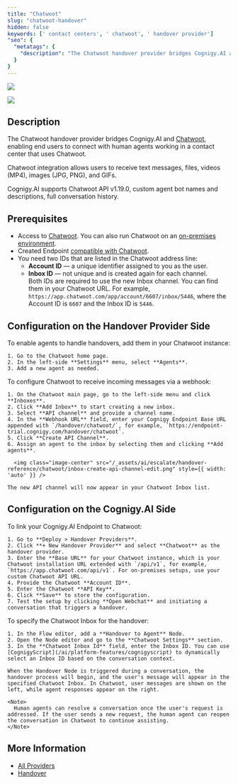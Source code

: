 ```yaml
---
title: "Chatwoot"
slug: "chatwoot-handover"
hidden: false
keywords: [' contact centers', ' chatwoot', ' handover provider']
"seo": {
  "metatags": {
    "description": "The Chatwoot handover provider bridges Cognigy.AI and Chatwoot, enabling end users to connect with human agents working within the Chatwoot contact center."
  }
}
---
```


<a href="/release-notes/4.97"><img noZoom src="https://img.shields.io/badge/Updated in-v4.97-blue.svg" /></a>


<Frame>
  <img class="image-center" src="/_assets/ai/escalate/handover-reference/chatwoot/chatwoot.svg" style={{ width: '200px' }} />
</Frame>

## Description

The Chatwoot handover provider bridges Cognigy.AI and [Chatwoot](https://www.chatwoot.com/),
enabling end users to connect with human agents working in a contact center that uses Chatwoot.

Chatwoot integration allows users to receive text messages, files, videos (MP4), images (JPG, PNG), and GIFs.

Cognigy.AI supports Chatwoot API v1.19.0, custom agent bot names and descriptions, full conversation history.

## Prerequisites

- Access to [Chatwoot](https://www.chatwoot.com/). You can also run Chatwoot on an [on-premises environment](https://www.chatwoot.com/docs/self-hosted).
- Created Endpoint [compatible with Chatwoot](/ai/agents/deploy/endpoints/handover-settings#endpoints-compatible-with-handover-providers).
- You need two IDs that are listed in the Chatwoot address line:
    - **Account ID** — a unique identifier assigned to you as the user.
    - **Inbox ID** — not unique and is created again for each channel.<br/>
    Both IDs are required to use the new Inbox channel. You can find them in your Chatwoot URL. For example, `https://app.chatwoot.com/app/account/6607/inbox/5446`, where the Account ID is `6607` and the Inbox ID is `5446`.

## Configuration on the Handover Provider Side

<AccordionGroup>
  <Accordion title="1. Add Agents in Chatwoot">
    To enable agents to handle handovers, add them in your Chatwoot instance:

    1. Go to the Chatwoot home page.
    2. In the left-side **Settings** menu, select **Agents**.
    3. Add a new agent as needed.
  </Accordion>

  <Accordion title="2. Set Up a Webhook for Inbox">
    To configure Chatwoot to receive incoming messages via a webhook:

    1. On the Chatwoot main page, go to the left-side menu and click **Inboxes**.
    2. Click **Add Inbox** to start creating a new inbox.
    3. Select **API channel** and provide a channel name.
    4. In the **Webhook URL** field, enter your Cognigy Endpoint Base URL appended with `/handover/chatwoot/`, for example, `https://endpoint-trial.cognigy.com/handover/chatwoot`.
    5. Click **Create API Channel**.
    6. Assign an agent to the inbox by selecting them and clicking **Add agents**.

      <img class="image-center" src="/_assets/ai/escalate/handover-reference/chatwoot/inbox-create-api-channel-edit.png" style={{ width: 'auto' }} />
      
    The new API channel will now appear in your Chatwoot Inbox list.
  </Accordion>
</AccordionGroup>

## Configuration on the Cognigy.AI Side

<AccordionGroup>
  <Accordion title="1. Create a Handover Provider">
     To link your Cognigy.AI Endpoint to Chatwoot:

    1. Go to **Deploy > Handover Providers**. 
    2. Click **+ New Handover Provider** and select **Chatwoot** as the handover provider. 
    3. Enter the **Base URL** for your Chatwoot instance, which is your Chatwoot installation URL extended with `/api/v1`, for example, `https://app.chatwoot.com/api/v1`. For on-premises setups, use your custom Chatwoot API URL. 
    4. Provide the Chatwoot **Account ID**.
    5. Enter the Chatwoot **API Key**.
    6. Click **Save** to store the configuration.
    7. Test the setup by clicking **Open Webchat** and initiating a conversation that triggers a handover.
  </Accordion>

  <Accordion title="2. Add a Handover to Agent Node">
    To specify the Chatwoot Inbox for the handover:

    1. In the Flow editor, add a **Handover to Agent** Node.
    2. Open the Node editor and go to the **Chatwoot Settings** section.
    3. In the **Chatwoot Inbox Id** field, enter the Inbox ID. You can use [CognigyScript](/ai/platform-features/cognigyscript) to dynamically select an Inbox ID based on the conversation context.

    When the Handover Node is triggered during a conversation, the handover process will begin, and the user's message will appear in the specified Chatwoot Inbox. In Chatwoot, user messages are shown on the left, while agent responses appear on the right.

    <Note>
      Human agents can resolve a conversation once the user's request is addressed. If the user sends a new request, the human agent can reopen the conversation in Chatwoot to continue assisting.
    </Note>
  </Accordion>
</AccordionGroup>

## More Information

- [All Providers](/ai/escalate/handover-reference/overview)
- [Handover](/ai/escalate/handovers)